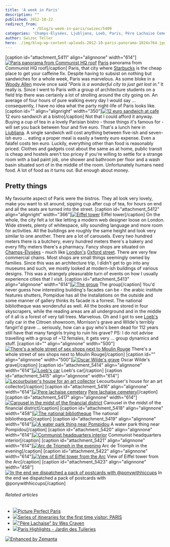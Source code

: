 ```yaml
---
title: 'A week in Paris'
description: ""
published: 2012-10-22
redirect_from: 
            - /blog/a-week-in-paris/swizec/5409
categories: 'Champs-Élysées, Ljubljana, Loeb, Paris, Père Lachaise Cemetery, Starbucks, Travel + Events'
author: Swizec Teller
hero: ./img/blog-wp-content-uploads-2012-10-paris-panorama-1024x764.jpg
---
```

\[caption id="attachment_5411" align="alignnone" width="614"][![Paris panorama from Communist HQ roof](./img/blog-wp-content-uploads-2012-10-paris-panorama-1024x764.jpg "Paris panorama from Communist HQ roof")](http://swizec.com/blog/wp-content/uploads/2012/10/paris-panorama.jpg) [Paris](http://whc.unesco.org/en/list/600 "Paris, Banks of the Seine") panorama from Communist HQ roof\[/caption] Paris, that city where [Starbucks](http://www.menuism.com/restaurant-locations/starbucks-coffee-39564 "Starbuck's Coffee Locations") is the cheap place to get your caffeine fix. Despite having to subsist on nothing but sandwiches for a whole week, Paris was marvelous. As some bloke in a [Woody Allen](http://www.rottentomatoes.com/celebrity/woody_allen "Woody Allen") movie once said _"Paris is a wonderful city to just get lost in."_ It really is. Since I went to Paris with a group of architecture students on a field trip there was certainly a lot of strolling around the city going on. An average of four hours of pure walking every day I would say ... consequently, I have no idea what the party night-life of Paris looks like. \[caption id="" align="alignright" width="350"][![12 euro sandwich at cafe](./img/tumblr_mby5q8t3vA1qekjngo1_500.jpg "12 euro sandwich at cafe")](http://instagr.am/p/Q0BfiiExkm/) 12 euro sandwich at a bistro\[/caption] Not that I could afford it anyway. Buying a cup of tea in a lovely Parisian bistro - those things it's famous for - will set you back between four and five euro. That's a lunch here in [Ljubljana](<http://maps.google.com/maps?ll=46.0555555556,14.5083333333&spn=0.1,0.1&q=46.0555555556,14.5083333333 (Ljubljana)&t=h> "Ljubljana"). A single sandwich will cost anything between five-ish and seven-ish euro ... eating a proper meal is easily a twenty euro expense. Even a falafel costs ten euro. Luckily, everything other than food is reasonably priced. Clothes and gadgets cost about the same as at home, public transit is cheap and hostels aren't too pricey if you're willing to settle for a strange room with a bad paint job, one shower and bathroom per floor and a wash basin situated sort of in the middle of the room. Unfortunately humans need food. A lot of food as it turns out. But enough about money.

## Pretty things

My favourite aspect of Paris were the bistros. They all look very lovely, make you want to sit around, sipping cup after cup of tea, for hours on end and all the seats are turned into the street. \[caption id="attachment_5412" align="alignright" width="366"][![Eiffel tower](./img/blog-wp-content-uploads-2012-10-eiffel-tower-dark-764x1024.jpg "Eiffel tower")](http://swizec.com/blog/wp-content/uploads/2012/10/eiffel-tower-dark.jpg) Eiffel tower\[/caption] On the whole, the city felt a lot like letting a modern web designer loose on London. Wide streets, plenty of whitespace, silly sounding language and more room for activities. All the buildings are roughly the same height and look very similar to one another. There are a lot of carousels. Every two hundred meters there is a butchery, every hundred meters there's a bakery and every fifty meters there's a pharmacy. Fancy shops are situated on [Champs-Élysées](<http://maps.google.com/maps?ll=48.8697222222,2.3075&spn=0.01,0.01&q=48.8697222222,2.3075 (Champs-%C3%89lys%C3%A9es)&t=h> "Champs-Élysées") - much like [London's](<http://maps.google.com/maps?ll=51.5072222222,-0.1275&spn=0.1,0.1&q=51.5072222222,-0.1275 (London)&t=h> "London") [Oxford street](<http://maps.google.com/maps?ll=51.5136111111,-0.155555555556&spn=0.01,0.01&q=51.5136111111,-0.155555555556 (Oxford%20Street)&t=h> "Oxford Street"). There are very few commercial chains. Most shops are small things seemingly owned by families. Since this was an architecture trip, I didn't get to go into any museums and such, we mostly looked at modern-ish buildings of various designs. This was a strangely pleasurable turn of events on how I usually experience cities that I visit. \[caption id="attachment_5413" align="alignnone" width="614"][![The group](./img/blog-wp-content-uploads-2012-10-le-group-1024x764.jpg "The group")](http://swizec.com/blog/wp-content/uploads/2012/10/le-group.jpg) The group\[/caption] You'd never guess how interesting building's facades can be - the arabic institute features shutters, Pompidue has all the installations on the outside and some manner of gallery thinks its facade is a forrest. The national bibliotheque was wonderuful as well. All the books are stored in four skyscrapers, while the reading areas are all underground and in the middle of it all is a forest of very tall trees. Marvelous. Oh and I got to see [Loeb's](http://www.loebsclothing.com/ "Loeb's (department store)") rally car in the Citroen showroom, Morrison's grave and Wilde's terribly fangirl'd grave ... seriously, how can a guy who's been dead for 112 years still have that many fangirls trying to ruin his grave? PS: I do not advise travelling with a group of ~12 females, it gets very ... group dynamics and stuff. \[caption id="" align="alignnone" width="500"][![There's a whole street of sex shops next to Moulin Rouge](./img/tumblr_mc3ajw4zte1qekjngo1_500.jpg "There's a whole street of sex shops next to Moulin Rouge")](http://instagr.am/p/Q7KI8mkxr7/) There's a whole street of sex shops next to Moulin Rouge\[/caption] \[caption id="" align="alignnone" width="500"][![Oscar Wilde's grave](./img/tumblr_mc51g3T7r51qekjngo1_500.jpg "Oscar Wilde's grave")](http://instagr.am/p/Q9ll2oExke/) Oscar Wilde's grave\[/caption] \[caption id="attachment_5414" align="alignnone" width="614"][![Loeb's car](./img/blog-wp-content-uploads-2012-10-loeb-car-1024x764.jpg "Loeb's car")](http://swizec.com/blog/wp-content/uploads/2012/10/loeb-car.jpg) Loeb's car\[/caption] \[caption id="attachment_5415" align="alignnone" width="614"][![Lecourbuiser's house for an art collector](./img/blog-wp-content-uploads-2012-10-lecorbuisier-1024x764.jpg "Lecourbuiser's house for an art collector")](http://swizec.com/blog/wp-content/uploads/2012/10/lecorbuisier.jpg) Lecourbuiser's house for an art collector\[/caption] \[caption id="attachment_5416" align="alignnone" width="614"][![Pere lachaise cemetery](./img/blog-wp-content-uploads-2012-10-pere-lachaise-1024x764.jpg "Pere lachaise cemetery")](http://swizec.com/blog/wp-content/uploads/2012/10/pere-lachaise.jpg) [Pere lachaise cemetery](<http://maps.google.com/maps?ll=48.86,2.396&spn=0.01,0.01&q=48.86,2.396 (P%C3%A8re%20Lachaise%20Cemetery)&t=h> "Père Lachaise Cemetery")\[/caption] \[caption id="attachment_5417" align="alignnone" width="614"][![Carousel in the midst of the financial district](./img/blog-wp-content-uploads-2012-10-carousel-1024x764.jpg "Carousel in the midst of the financial district")](http://swizec.com/blog/wp-content/uploads/2012/10/carousel.jpg) Carousel in the midst of the financial district\[/caption] \[caption id="attachment_5418" align="alignnone" width="458"][![The national bibliotheque](./img/blog-wp-content-uploads-2012-10-national-bibliotheque-764x1024.jpg "The national bibliotheque")](http://swizec.com/blog/wp-content/uploads/2012/10/national-bibliotheque.jpg) The national bibliotheque\[/caption] \[caption id="attachment_5419" align="alignnone" width="614"][![A water park thing near Pompidou](./img/blog-wp-content-uploads-2012-10-water-park-thing-1024x764.jpg "A water park thing near Pompidou")](http://swizec.com/blog/wp-content/uploads/2012/10/water-park-thing.jpg) A water park thing near Pompidou\[/caption] \[caption id="attachment_5420" align="alignnone" width="614"][![Communist headquarters interior](./img/blog-wp-content-uploads-2012-10-communst-hq-1024x764.jpg "Communist headquarters interior")](http://swizec.com/blog/wp-content/uploads/2012/10/communst-hq.jpg) Communist headquarters interior\[/caption] \[caption id="attachment_5421" align="alignnone" width="614"][![Arc de Triomph in the evening](./img/blog-wp-content-uploads-2012-10-arc-triomphe-1024x764.jpg "Arc de Triomph in the evening")](http://swizec.com/blog/wp-content/uploads/2012/10/arc-triomphe.jpg) Arc de Triomph in the evening\[/caption] \[caption id="attachment_5422" align="alignnone" width="614"][![View of Eiffel tower from the Arc](./img/blog-wp-content-uploads-2012-10-eiffel-tower-night-1024x764.jpg "View of Eiffel tower from the Arc")](http://swizec.com/blog/wp-content/uploads/2012/10/eiffel-tower-night.jpg) View of Eiffel tower from the Arc\[/caption] \[caption id="attachment_5423" align="alignnone" width="458"][![In the end we dispatched a pack of postcards with @ponywithhiccups](./img/blog-wp-content-uploads-2012-10-postcards-764x1024.jpg "In the end we dispatched a pack of postcards with @ponywithhiccups")](http://swizec.com/blog/wp-content/uploads/2012/10/postcards.jpg) In the end we dispatched a pack of postcards with @ponywithhiccups\[/caption]

###### Related articles

- [![](http://i.zemanta.com/119966123_80_80.jpg)](http://www.misscocomarie.com/picture-perfect-paris/)[Picture Perfect Paris](http://www.misscocomarie.com/picture-perfect-paris/)
- [![](http://i.zemanta.com/118012074_80_80.jpg)](http://experttraveltipsbygerri.wordpress.com/2012/10/11/series-of-itineraries-for-the-first-time-visitor-paris/)[Series of itineraries for the first time visitor: PARIS](http://experttraveltipsbygerri.wordpress.com/2012/10/11/series-of-itineraries-for-the-first-time-visitor-paris/)
- [![](http://i.zemanta.com/115736071_80_80.jpg)](http://jimmorrisonsparis.com/2012/10/01/pere-lachaise-by-wes-craven/)["Père Lachaise" by Wes Craven](http://jimmorrisonsparis.com/2012/10/01/pere-lachaise-by-wes-craven/)
- [![](http://i.zemanta.com/120338860_80_80.jpg)](http://afreckleintime.wordpress.com/2012/10/22/paris-highlights-jardin-des-tuileries/)[Paris Highlights - Jardin des Tuileries](http://afreckleintime.wordpress.com/2012/10/22/paris-highlights-jardin-des-tuileries/)

[![Enhanced by Zemanta](http://img.zemanta.com/zemified_e.png?x-id=d5855e8a-0d9e-4d92-9a11-5352d834c766)](http://www.zemanta.com/?px "Enhanced by Zemanta")